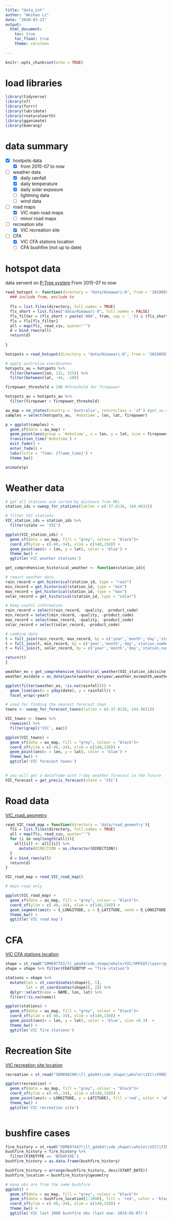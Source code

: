```yaml
---
title: "data_int"
author: "Weihao Li"
date: "2020-03-23"
output:
  html_document:
    toc: true
    toc_float: true
    theme: cerulean
  
---
```


```r
knitr::opts_chunk$set(echo = TRUE)
```

# load libraries

```r
library(tidyverse)
library(sf)
library(furrr)
library(lubridate)
library(rnaturalearth)
library(gganimate)
library(bomrang)
```

# data summary

- [x] hostpots data 
    - [x] from 2015-07 to now
- [ ] weather data
    - [x] daily rainfall
    - [x] daily temperature
    - [x] daily solar exposure
    - [ ] lightning data
    - [ ] wind data
- [ ] road maps
    - [x] VIC main road maps
    - [ ] minor road maps
- [ ] recreation site
    - [x] VIC recreation site
- [ ] CFA
    - [x] VIC CFA stations location
    - [ ] CFA bushfire (not up to date)


# hotspot data

data serverd on [P-Tree system](ftp://ftp.ptree.jaxa.jp/pub/himawari/L3/WLF/bet)
From 2015-07 to now

```r
read_hotspot <- function(directory = "data/Himawari-8", from = '20190501', to = '20190701'){
  ### include from, exclude to
  
  fls = list.files(directory, full.names = TRUE)
  fls_short = list.files("data/Himawari-8", full.names = FALSE)
  fls_filter = (fls_short > paste('H08', from, sep = '_')) & (fls_short < paste('H08', to, sep = '_'))
  fls = fls[fls_filter]
  all = map(fls, read_csv, quote="'")
  d = bind_rows(all)
  return(d)
  
}
```

```r
hotspots = read_hotspot(directory = "data/Himawari-8", from = '20190501', to = '20190701')
```

```r
# apply australia coordinates 
hotspots_au = hotspots %>%
  filter(between(lon, 112, 155)) %>% 
  filter(between(lat, -44, -10))

```

```r

firepower_threshold = 100 #threshold for firepower

hotspots_au = hotspots_au %>%
  filter(firepower > firepower_threshold)

```

```r

au_map = ne_states(country = 'Australia', returnclass = 'sf') #get au map
samples = select(hotspots_au, `#obstime`, lon, lat, firepower)

p = ggplot(samples) +
  geom_sf(data = au_map) +
  geom_point(aes(group = `#obstime`, x = lon, y = lat, size = firepower), color = 'red', alpha = 0.2) + 
  transition_time(`#obstime`) +
  exit_fade() +
  enter_fade() +
  labs(title = 'Time: {frame_time}') +
  theme_bw()

animate(p)

```

# Weather data

```r
# get all stations and sorted by distance from MEL
station_ids = sweep_for_stations(latlon = c(-37.8136, 144.9631))
```

```r
# filter VIC stations
VIC_station_ids = station_ids %>%
  filter(state == 'VIC')
```

```r
ggplot(VIC_station_ids) +
  geom_sf(data = au_map, fill = "grey", colour = "black")+
  coord_sf(ylim = c(-40,-34), xlim = c(140,150)) +
  geom_point(aes(x = lon, y = lat), color = 'blue') +
  theme_bw() +
  ggtitle('VIC weather stations')
```

```r

get_comprehensive_historical_weather <- function(station_id){

# requst weather data
rain_record = get_historical(station_id, type = "rain")
min_record = get_historical(station_id, type = "min")
max_record = get_historical(station_id, type = "max")
solar_record = get_historical(station_id, type = "solar")

# keep useful information
rain_record = select(rain_record, -quality, -product_code)
min_record = select(min_record, -quality, -product_code)
max_record = select(max_record, -quality, -product_code)
solar_record = select(solar_record, -product_code)

# combine data
t = full_join(rain_record, max_record, by = c('year','month','day','station_number'))
t = full_join(t, min_record, by = c('year','month','day','station_number'))
t = full_join(t, solar_record, by = c('year','month','day','station_number'))

return(t)
}


```

```r

weather_ex = get_comprehensive_historical_weather(VIC_station_ids$site[1])
weather_ex$date = as_date(paste(weather_ex$year,weather_ex$month,weather_ex$day,sep = '-'))
```

```r
ggplot(filter(weather_ex, !is.na(rainfall))) +
  geom_line(aes(x = yday(date), y = rainfall)) +
  facet_wrap(~year)
```

```r
# used for finding the nearest forecast town
towns <- sweep_for_forecast_towns(latlon = c(-37.8136, 144.9631)) 
```

```r
VIC_towns <- towns %>%
  rowwise() %>%
  filter(grepl('VIC', aac))
```

```r
ggplot(VIC_towns) +
  geom_sf(data = au_map, fill = "grey", colour = "black")+
  coord_sf(ylim = c(-40,-34), xlim = c(140,150)) +
  geom_point(aes(x = lon, y = lat), color = 'blue') +
  theme_bw() +
  ggtitle('VIC forecast towns')
  
```

```r
# you will get a dataframe with 7-day weather forecast in the future
VIC_forecast = get_precis_forecast(state = 'VIC')
```


# Road data

[VIC_road_geometry](https://discover.data.vic.gov.au/dataset/victorian-road-geometry)

```r
read_VIC_road_map = function(directory = 'data/road_geometry'){
  fls = list.files(directory, full.names = TRUE)
  all = map(fls, read_csv, quote="'")
  for (i in seq(length(all))){
    all[[i]] <- all[[i]] %>%
      mutate(DIRECTION = as.character(DIRECTION))
  }
  d = bind_rows(all)
  return(d)
}
```


```r
VIC_road_map = read_VIC_road_map()
```

```r
# main road only

ggplot(VIC_road_map) +
  geom_sf(data = au_map, fill = "grey", colour = "black")+
  coord_sf(ylim = c(-40,-34), xlim = c(140,150)) +
  geom_segment(aes(x = S_LONGITUDE, y = S_LATITUDE, xend = E_LONGITUDE, yend = E_LATITUDE), color = 'blue') +
  theme_bw() +
  ggtitle('VIC road map')
```

# CFA

[VIC CFA stations location](https://discover.data.vic.gov.au/dataset/cfa-fire-station-vmfeat-geomark_point)

```r
shape = st_read("SDM697752/ll_gda94/sde_shape/whole/VIC/VMFEAT/layer/geomark_point.shp")
shape = shape %>% filter(FEATSUBTYP == "fire station")
```

```r
stations = shape %>% 
  mutate(lon = st_coordinates(shape)[, 1],
         lat = st_coordinates(shape)[, 2]) %>%
  dplyr::select(name = NAME, lon, lat) %>%
  filter(!is.na(name))

```


```r
ggplot(stations) +
  geom_sf(data = au_map, fill = "grey", colour = "black")+
  coord_sf(ylim = c(-40,-34), xlim = c(140,150)) +
  geom_point(aes(x = lon, y = lat), color = 'blue', size =0.3)  +
  theme_bw() +
  ggtitle('VIC fire stations')
```

# Recreation Site

[VIC recreation site location](https://discover.data.vic.gov.au/dataset/recreation-sites)

```r
recreation = st_read("SDM698290\\ll_gda94\\sde_shape\\whole\\VIC\\FORESTS\\layer\\recweb_site.shp")

```

```r
ggplot(recreation) +
  geom_sf(data = au_map, fill = "grey", colour = "black")+
  coord_sf(ylim = c(-40,-34), xlim = c(140,150)) +
  geom_point(aes(x = LONGITUDE, y = LATITUDE), fill ='red', color = 'white', pch=21, alpha = 0.5, size = 3)+
  theme_bw() +
  ggtitle('VIC recreation site')
  
```

# bushfire cases

```r
fire_history = st_read("SDM697447\\ll_gda94\\sde_shape\\whole\\VIC\\FIRE\\layer\\fire_history.shp")
bushfire_history = fire_history %>% 
  filter(FIRETYPE == 'BUSHFIRE')
bushfire_history = as.data.frame(bushfire_history)
```

```r
bushfire_history = arrange(bushfire_history, desc(START_DATE))
bushfire_location = bushfire_history$geometry
```

```r
# many obs are from the same bushfire
ggplot() +
  geom_sf(data = au_map, fill = "grey", colour = "black")+
  geom_sf(data = bushfire_location[1:1000], fill = 'red', color = 'black') +
  coord_sf(ylim = c(-40,-34), xlim = c(140,150)) +
  theme_bw() +
  ggtitle('VIC last 1000 bushfire obs (last one: 2019-05-07)')
```



